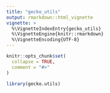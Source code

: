 ```yaml
---
title: "gecko_utils"
output: rmarkdown::html_vignette
vignette: >
  %\VignetteIndexEntry{gecko_utils}
  %\VignetteEngine{knitr::rmarkdown}
  %\VignetteEncoding{UTF-8}
---
```


```r
knitr::opts_chunk$set(
  collapse = TRUE,
  comment = "#>"
)
```

```r
library(gecko.utils)
```
